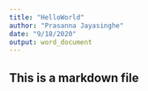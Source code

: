 ```yaml
---
title: "HelloWorld"
author: "Prasanna Jayasinghe"
date: "9/18/2020"
output: word_document
---
```

## This is a markdown file